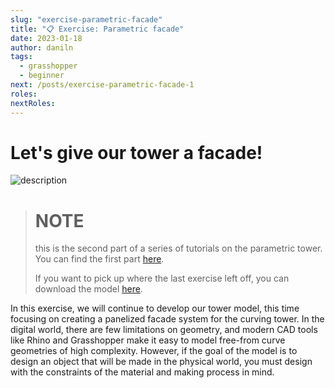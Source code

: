 ```yaml
---
slug: "exercise-parametric-facade"
title: "📋 Exercise: Parametric facade"
date: 2023-01-18
author: daniln
tags:
  - grasshopper
  - beginner
next: /posts/exercise-parametric-facade-1
roles:
nextRoles:
---
```


# Let's give our tower a facade!

![description](/images/4-6-1.gif)

> # NOTE
> this is the second part of a series of tutorials on the parametric tower. You can find the first part [here](https://medium.com/intro-to-grasshopper/exercise-parametric-tower-part-1-bdbad26bc6ca). 
> 
> If you want to pick up where the last exercise left off, you can download the model [here](https://www.dropbox.com/s/44ohfz1qxjzrymx/intro-to-gh_tower_1.gh?dl=1).

In this exercise, we will continue to develop our tower model, this time focusing on creating a panelized facade system for the curving tower. In the digital world, there are few limitations on geometry, and modern CAD tools like Rhino and Grasshopper make it easy to model free-from curve geometries of high complexity. However, if the goal of the model is to design an object that will be made in the physical world, you must design with the constraints of the material and making process in mind.